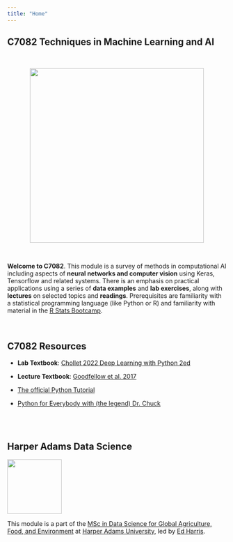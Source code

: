 ```yaml
---
title: "Home"
---
```


## C7082 Techniques in Machine Learning and AI

<center>

<br>

![](img/c7082-slide.png){width="400px"}

</center>

<br>

**Welcome to C7082**. This module is a survey of methods in computational AI including aspects of **neural networks and computer vision** using Keras, Tensorflow and related systems. There is an emphasis on practical applications using a series of **data examples** and **lab exercises**, along with **lectures** on selected topics and **readings**. Prerequisites are familiarity with a statistical programming language (like Python or R) and familiarity with material in the [R Stats Bootcamp](https://rstats-bootcamp.github.io/website/).

<br>

## C7082 Resources

-   **Lab Textbook**: [Chollet 2022 Deep Learning with Python 2ed](https://livebook.manning.com/book/deep-learning-with-python-second-edition/)

-   **Lecture Textbook**: [Goodfellow et al. 2017](https://www.deeplearningbook.org/)

-   [The official Python Tutorial](https://docs.python.org/3/tutorial/)

-   [Python for Everybody with (the legend) Dr. Chuck](https://www.freecodecamp.org/learn/scientific-computing-with-python/python-for-everybody/)



<br><br>

## Harper Adams Data Science

![](img/HDS.png){fig-alt="Harper Data Science" width="125"}

This module is a part of the [MSc in Data Science for Global Agriculture, Food, and Environment](https://www.harper-adams.ac.uk/courses/postgraduate/201194/data-science-for-global-agriculture-food-and-environment "MSc in Data Science") at [Harper Adams University](https://www.harper-adams.ac.uk/ "Harper Adams University"), led by [Ed Harris](https://www.harper-adams.ac.uk/general/staff/profile/201620/Edwin-Harris/ "Ed's Faculty page").
